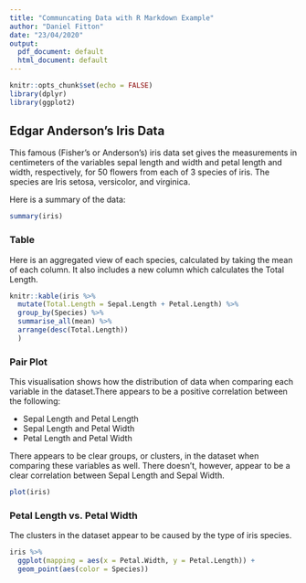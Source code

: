 ---
title: "Communcating Data with R Markdown Example"
author: "Daniel Fitton"
date: "23/04/2020"
output:
  pdf_document: default
  html_document: default
---

```{r setup, include=FALSE}
knitr::opts_chunk$set(echo = FALSE)
library(dplyr)
library(ggplot2)
```

## Edgar Anderson's Iris Data

This famous (Fisher's or Anderson's) iris data set gives the measurements in centimeters of the variables sepal length and width and petal length and width, respectively, for 50 flowers from each of 3 species of iris. The species are Iris setosa, versicolor, and virginica.

Here is a summary of the data:

```{r iris}
summary(iris)
```

### Table
Here is an aggregated view of each species, calculated by taking the mean of each column. It also includes a new column which calculates the Total Length.
```{r Table}
knitr::kable(iris %>% 
  mutate(Total.Length = Sepal.Length + Petal.Length) %>% 
  group_by(Species) %>% 
  summarise_all(mean) %>% 
  arrange(desc(Total.Length))
  )
```

### Pair Plot

This visualisation shows how the distribution of data when comparing each variable in the dataset.There appears to be a positive correlation between the following:

* Sepal Length and Petal Length
* Sepal Length and Petal Width
* Petal Length and Petal Width

There appears to be clear groups, or clusters, in the dataset when comparing these variables as well.
There doesn't, however, appear to be a clear correlation between Sepal Length and Sepal Width.

```{r pair plot}
plot(iris)
```

### Petal Length vs. Petal Width
The clusters in the dataset appear to be caused by the type of iris species.

``` {r Petal Length vs. Petal Width}
iris %>% 
  ggplot(mapping = aes(x = Petal.Width, y = Petal.Length)) +
  geom_point(aes(color = Species))
```